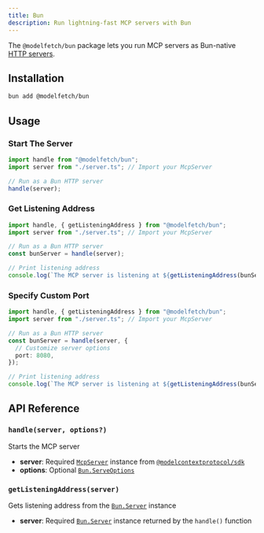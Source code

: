 ```yaml
---
title: Bun
description: Run lightning-fast MCP servers with Bun
---
```


The `@modelfetch/bun` package lets you run MCP servers as Bun-native [HTTP servers](https://bun.sh/docs/api/http).

## Installation

```bash title="Terminal"
bun add @modelfetch/bun
```

## Usage

### Start The Server

```typescript title="src/index.ts"
import handle from "@modelfetch/bun";
import server from "./server.ts"; // Import your McpServer

// Run as a Bun HTTP server
handle(server);
```

### Get Listening Address

```typescript title="src/index.ts"
import handle, { getListeningAddress } from "@modelfetch/bun";
import server from "./server.ts"; // Import your McpServer

// Run as a Bun HTTP server
const bunServer = handle(server);

// Print listening address
console.log(`The MCP server is listening at ${getListeningAddress(bunServer)}`);
```

### Specify Custom Port

```typescript title="src/index.ts"
import handle, { getListeningAddress } from "@modelfetch/bun";
import server from "./server.ts"; // Import your McpServer

// Run as a Bun HTTP server
const bunServer = handle(server, {
  // Customize server options
  port: 8080,
});

// Print listening address
console.log(`The MCP server is listening at ${getListeningAddress(bunServer)}`);
```

## API Reference

### `handle(server, options?)`

Starts the MCP server

- **server**: Required [`McpServer`](https://github.com/modelcontextprotocol/typescript-sdk?tab=readme-ov-file#server) instance from [`@modelcontextprotocol/sdk`](https://github.com/modelcontextprotocol/typescript-sdk)
- **options**: Optional [`Bun.ServeOptions`](https://bun.sh/reference/bun/ServeOptions)

### `getListeningAddress(server)`

Gets listening address from the [`Bun.Server`](https://bun.sh/reference/bun/Server) instance

- **server**: Required [`Bun.Server`](https://bun.sh/reference/bun/Server) instance returned by the `handle()` function
